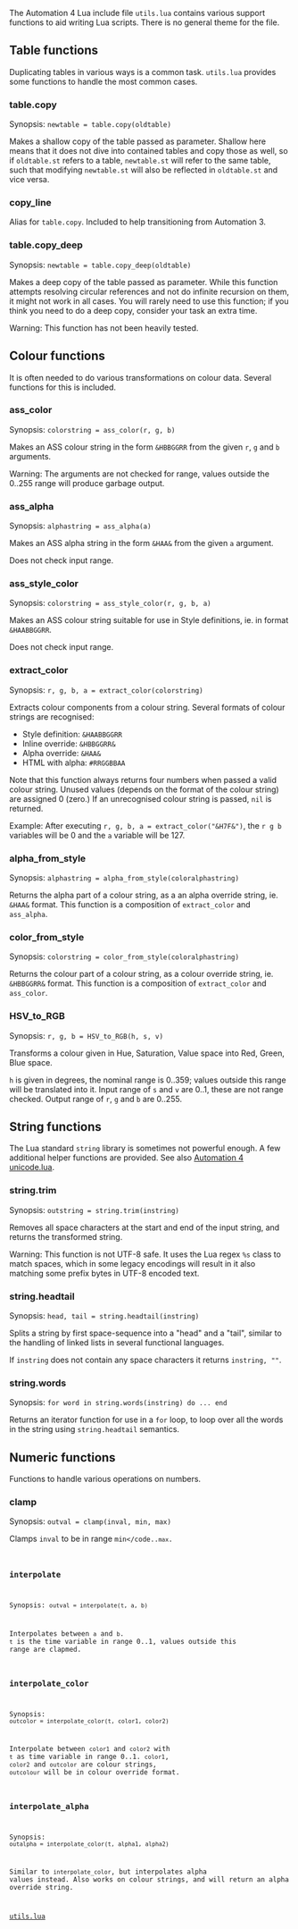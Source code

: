 The Automation 4 Lua include file <tt>utils.lua</tt> contains various support functions to aid writing Lua scripts. There is no general theme for the file.

== Table functions ==
Duplicating tables in various ways is a common task. <tt>utils.lua</tt> provides some functions to handle the most common cases.

=== table.copy ===
Synopsis: <code>newtable = table.copy(oldtable)</code>

Makes a shallow copy of the table passed as parameter. Shallow here means that it does not dive into contained tables and copy those as well, so if <code>oldtable.st</code> refers to a table, <code>newtable.st</code> will refer to the same table, such that modifying <code>newtable.st</code> will also be reflected in <code>oldtable.st</code> and vice versa.

=== copy_line ===
Alias for <code>table.copy</code>. Included to help transitioning from Automation 3.

=== table.copy_deep ===
Synopsis: <code>newtable = table.copy_deep(oldtable)</code>

Makes a deep copy of the table passed as parameter. While this function attempts resolving circular references and not do infinite recursion on them, it might not work in all cases. You will rarely need to use this function; if you think you need to do a deep copy, consider your task an extra time.

Warning: This function has not been heavily tested.

== Colour functions ==
It is often needed to do various transformations on colour data. Several functions for this is included.

=== ass_color ===
Synopsis: <code>colorstring = ass_color(r, g, b)</code>

Makes an ASS colour string in the form <tt>&HBBGGRR</tt> from the given <code>r</code>, <code>g</code> and <code>b</code> arguments.

Warning: The arguments are not checked for range, values outside the 0..255 range will produce garbage output.

=== ass_alpha ===
Synopsis: <code>alphastring = ass_alpha(a)</code>

Makes an ASS alpha string in the form <tt>&HAA&</tt> from the given <code>a</code> argument.

Does not check input range.

=== ass_style_color ===
Synopsis: <code>colorstring = ass_style_color(r, g, b, a)</code>

Makes an ASS colour string suitable for use in Style definitions, ie. in format <tt>&HAABBGGRR</tt>.

Does not check input range.

=== extract_color ===
Synopsis: <code>r, g, b, a = extract_color(colorstring)</code>

Extracts colour components from a colour string. Several formats of colour strings are recognised:
* Style definition: <tt>&HAABBGGRR</tt>
* Inline override: <tt>&HBBGGRR&</tt>
* Alpha override: <tt>&HAA&</tt>
* HTML with alpha: <tt>#RRGGBBAA</tt>

Note that this function always returns four numbers when passed a valid colour string. Unused values (depends on the format of the colour string) are assigned 0 (zero.) If an unrecognised colour string is passed, <code>nil</code> is returned.

Example: After executing <code>r, g, b, a = extract_color("&H7F&")</code>, the <code>r g b</code> variables will be 0 and the <code>a</code> variable will be 127.


=== alpha_from_style ===
Synopsis: <code>alphastring = alpha_from_style(coloralphastring)</code>

Returns the alpha part of a colour string, as a an alpha override string, ie. <tt>&HAA&</tt> format. This function is a composition of <code>extract_color</code> and <code>ass_alpha</code>.

=== color_from_style ===
Synopsis: <code>colorstring = color_from_style(coloralphastring)</code>

Returns the colour part of a colour string, as a colour override string, ie. <tt>&HBBGGRR&</tt> format. This function is a composition of <code>extract_color</code> and <code>ass_color</code>.

=== HSV_to_RGB ===
Synopsis: <code>r, g, b = HSV_to_RGB(h, s, v)</code>

Transforms a colour given in Hue, Saturation, Value space into Red, Green, Blue space.

<code>h</code> is given in degrees, the nominal range is 0..359; values outside this range will be translated into it. Input range of <code>s</code> and <code>v</code> are 0..1, these are not range checked. Output range of <code>r</code>, <code>g</code> and <code>b</code> are 0..255.

== String functions ==
The Lua standard <code>string</code> library is sometimes not powerful enough. A few additional helper functions are provided. See also [[Automation 4 unicode.lua]].

=== string.trim ===
Synopsis: <code>outstring = string.trim(instring)</code>

Removes all space characters at the start and end of the input string, and returns the transformed string.

Warning: This function is not UTF-8 safe. It uses the Lua regex <code>%s</code> class to match spaces, which in some legacy encodings will result in it also matching some prefix bytes in UTF-8 encoded text.

=== string.headtail ===
Synopsis: <code>head, tail = string.headtail(instring)</code>

Splits a string by first space-sequence into a "head" and a "tail", similar to the handling of linked lists in several functional languages.

If <code>instring</code> does not contain any space characters it returns <code>instring, ""</code>.

=== string.words ===
Synopsis: <code>for word in string.words(instring) do ... end</code>

Returns an iterator function for use in a <code>for</code> loop, to loop over all the words in the string using <code>string.headtail</code> semantics.

== Numeric functions ==
Functions to handle various operations on numbers.

=== clamp ===
Synopsis: <code>outval = clamp(inval, min, max)</code>

Clamps <code>inval</code> to be in range <code>min</code..<code>max</code>.

=== interpolate ===
Synopsis: <code>outval = interpolate(t, a, b)</code>

Interpolates between <code>a</code> and <code>b</code>. <code>t</code> is the time variable in range 0..1, values outside this range are clapmed.

=== interpolate_color ===
Synopsis: <code>outcolor = interpolate_color(t, color1, color2)</code>

Interpolate between <code>color1</code> and <code>color2</code> with <code>t</code> as time variable in range 0..1. <code>color1</code>, <code>color2</code> and <code>outcolor</code> are colour strings, <code>outcolour</code> will be in colour override format.

=== interpolate_alpha ===
Synopsis: <code>outalpha = interpolate_color(t, alpha1, alpha2)</code>

Similar to <code>interpolate_color</code>, but interpolates alpha values instead. Also works on colour strings, and will return an alpha override string.

{{Automation navbox}}

[[Category:Lua Reference|utils.lua]]